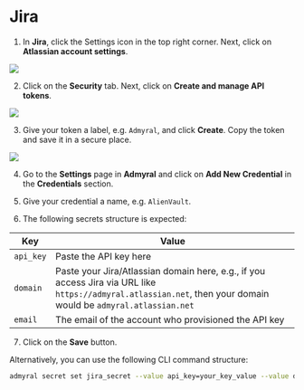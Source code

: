 # Jira

1. In **Jira**, click the Settings icon in the top right corner. Next, click on **Atlassian account settings**.

<img src="/jira_software1.png" />

2. Click on the **Security** tab. Next, click on **Create and manage API tokens**.

<img src="/jira_software2.png" />

3. Give your token a label, e.g. `Admyral`, and click **Create**. Copy the token and save it in a secure place.

<img src="/jira_software3.png" />

4. Go to the **Settings** page in **Admyral** and click on **Add New Credential** in the **Credentials** section.

5. Give your credential a name, e.g. `AlienVault`.

6. The following secrets structure is expected:

| Key       | Value                                                                                                                                                           |
| --------- | --------------------------------------------------------------------------------------------------------------------------------------------------------------- |
| `api_key` | Paste the API key here                                                                                                                                          |
| `domain`  | Paste your Jira/Atlassian domain here, e.g., if you access Jira via URL like `https://admyral.atlassian.net`, then your domain would be `admyral.atlassian.net` |
| `email`   | The email of the account who provisioned the API key                                                                                                            |

7. Click on the **Save** button.

Alternatively, you can use the following CLI command structure:

```bash
admyral secret set jira_secret --value api_key=your_key_value --value domain=your_domain --value email=your_email
```
